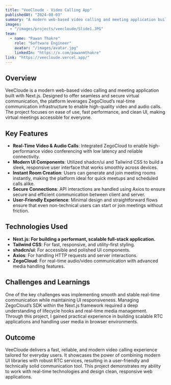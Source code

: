 ```yaml
---
title: "VeeCloude - Video Calling App"
publishedAt: "2024-08-03"
summary: "A modern web-based video calling and meeting application built with Next.js and ZegoCloud."
images: 
  - "/images/projects/veecloude/Slide1.JPG"
team:
  - name: "Pawan Thakre"
    role: "Software Engineer"
    avatar: "/images/avatar.jpg"
    linkedIn: "https://x.com/pawanmthakre"
link: "https://veecloude.vercel.app/"
---
```


## Overview

VeeCloude is a modern web-based video calling and meeting application built with Next.js. Designed to offer seamless and secure virtual communication, the platform leverages ZegoCloud’s real-time communication infrastructure to enable high-quality video and audio calls. The project focuses on ease of use, fast performance, and clean UI, making virtual meetings accessible for everyone.

## Key Features

- **Real-Time Video & Audio Calls**: Integrated ZegoCloud to enable high-performance video conferencing with low latency and reliable connectivity.
- **Modern UI Components**: Utilized shadcn/ui and Tailwind CSS to build a sleek, responsive user interface that works smoothly across devices.
- **Instant Room Creation**: Users can generate and join meeting rooms instantly, making the platform ideal for quick meetups and scheduled calls alike.
- **Secure Connections**: API interactions are handled using Axios to ensure secure and efficient communication between client and server.
- **User-Friendly Experience**: Minimal design and straightforward flows ensure that even non-technical users can start or join meetings without friction.



## Technologies Used

- **Next.js: For building a performant, scalable full-stack application.**
- **Tailwind CSS**: For fast, responsive, and utility-first styling.
- **shadcn/ui**: For accessible and polished UI components.
- **Axios**: For handling HTTP requests and server interactions.
- **ZegoCloud**: For real-time audio/video communication with advanced media handling features.

## Challenges and Learnings

One of the key challenges was implementing smooth and stable real-time communication while maintaining UI responsiveness. Managing ZegoCloud’s SDK within the Next.js framework required a deep understanding of lifecycle hooks and real-time media management. Through this project, I gained practical experience in building scalable RTC applications and handling user media in browser environments.


## Outcome

VeeCloude delivers a fast, reliable, and modern video calling experience tailored for everyday users. It showcases the power of combining modern UI libraries with robust RTC services, resulting in a user-friendly and technically solid communication tool. This project demonstrates my ability to work with real-time technologies and design clean, responsive web applications.

